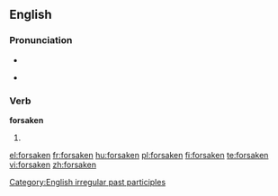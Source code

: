 ==English==

===Pronunciation===
* {{IPA|/'foɻseɪkən/}}
* {{audio|en-us-forsaken.ogg|Audio (US)}}
*: {{rhymes|eɪkən}}

===Verb===
'''forsaken'''

# {{past participle of|[[forsake]]}}

[[Category:English irregular past participles]]

[[el:forsaken]]
[[fr:forsaken]]
[[hu:forsaken]]
[[pl:forsaken]]
[[fi:forsaken]]
[[te:forsaken]]
[[vi:forsaken]]
[[zh:forsaken]]
